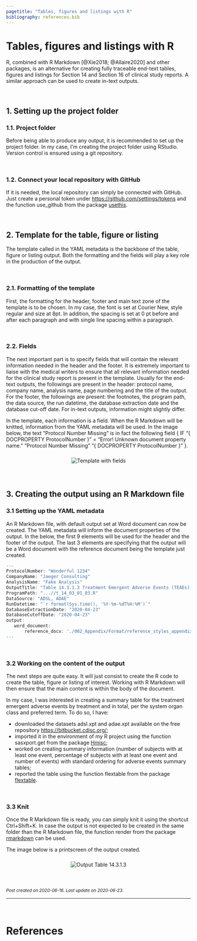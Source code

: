 ```yaml
---
pagetitle: "Tables, figures and listings with R"
bibliography: references.bib
---
```


# Tables, figures and listings with R

R, combined with R Markdown [@Xie2018; @Allaire2020] and other packages, is an alternative for creating fully traceable end-text tables, figures and listings for Section 14 and Section 16 of clinical study reports. A similar approach can be used to create in-text outputs.

<br>

## 1. Setting up the project folder

### 1.1. Project folder

Before being able to produce any output, it is recommended to set up the project folder. In my case, I'm creating the project folder using RStudio. Version control is ensured using a git repository.

<br>

### 1.2. Connect your local repository with GitHub

If it is needed, the local repository can simply be connected with GitHub. Just create a personal token under <a href="https://github.com/settings/tokens">https://github.com/settings/tokens</a> and the function use_github from the package <a href="https://cran.r-project.org/web/packages/usethis/">usethis</a>.

<br>

## 2. Template for the table, figure or listing

The template called in the YAML metadata is the backbone of the table, figure or listing output. Both the formatting and the fields will play a key role in the production of the output.

<br>

### 2.1. Formatting of the template

First, the formatting for the header, footer and main text zone of the template is to be chosen. In my case, the font is set at Courier New, style regular and size at 8pt. In addition, the spacing is set at 0 pt before and after each paragraph and with single line spacing within a paragraph.

<br>

### 2.2. Fields

The next important part is to specify fields that will contain the relevant information needed in the header and the footer. It is extremely important to liaise with the medical writers to ensure that all relevant information needed for the clinical study report is present in the template. Usually for the end-text outputs, the followings are present in the header: protocol name, company name, analysis name, page numbering and the title of the output. For the footer, the followings are present: the footnotes, the program path, the data source, the run datetime, the database extraction date and the database cut-off date. For in-text outputs, information might slightly differ.

In the template, each information is a field. When the R Markdown will be knitted, information from the YAML metadata will be used. In the image below, the text "Protocol Number Missing" is in fact the following field { IF "{ DOCPROPERTY ProtocolNumber }" = "Error! Unknown document property name." "Protocol Number Missing" "{ DOCPROPERTY ProtocolNumber }" }.

<center>
<div>
<img src="images/template_fields.png" alt = "Template with fields" style = "margin-top: 10px; margin-bottom: 10px;">
</div>
</center>

<br>

## 3. Creating the output using an R Markdown file

### 3.1 Setting up the YAML metadata

An R Markdown file, with default output set at Word document can now be created. The YAML metadata will inform the document properties of the output. In the below, the first 9 elements will be used for the header and the footer of the output. The last 3 elements are specifying that the output will be a Word document with the reference document being the template just created.

```r
---
ProtocolNumber: "Wonderful 1234"
CompanyName: "Jaeger Consulting"
AnalysisName: "Fake Analysis"
OutputTitle: "Table 14.3.1.3 Treatment Emergent Adverse Events (TEAEs) by Treatment and Total, per System Organ Class and Preferred Term (Safety Population)"
ProgramPath: "...//t_14_03_01_03.R"
DataSource: "ADSL, ADAE"
RunDatetime: "`r format(Sys.time(), '%Y-%m-%dT%H:%M')`"
DatabaseExtractionDate: "2020-04-23"
DatabaseCutoffDate: "2020-04-23"
output:
   word_document:
       reference_docx: './002_Appendix/Format/reference_styles_appendix.docx'
---
```

<br>

### 3.2 Working on the content of the output

The next steps are quite easy. It will just consist to create the R code to create the table, figure or listing of interest. Working with R Markdown will then ensure that the main content is within the body of the document.

In my case, I was interested in creating a summary table for the treatment emergent adverse events by treatment and in total, per the system organ class and preferred term. To do so, I have:

* downloaded the datasets adsl.xpt and adae.xpt available on the free repository <a href=https://bitbucket.cdisc.org/>https://bitbucket.cdisc.org/</a>;
* imported it in the environment of my R project using the function sasxport.get from the package <a href="https://cran.r-project.org/web/packages/Hmisc/">Hmisc</a>;
* worked on creating summary information (number of subjects with at least one event, percentage of subjects with at least one event and number of events) with standard ordering for adverse events summary tables;
* reported the table using the function flextable from the package <a href="https://cran.r-project.org/web/packages/flextable/">flextable</a>.

<br>

### 3.3 Knit

Once the R Markdown file is ready, you can simply knit it using the shortcut Ctrl+Shift+K. In case the output is not expected to be created in the same folder than the R Markdown file, the function render from the package <a href="https://cran.r-project.org/web/packages/rmarkdown/">rmarkdown</a> can be used.

The image below is a printscreen of the output created.

<center>
<div>
<img src="images/t_14_03_01_03_printscreen.png" alt = "Output Table 14.3.1.3" style = "margin-top: 10px; margin-bottom: 10px;">
</div>
</center>

<br>

<small>*Post created on 2020-06-16. Last update on 2020-06-23.*</small>

---

<br>

# References
<small>